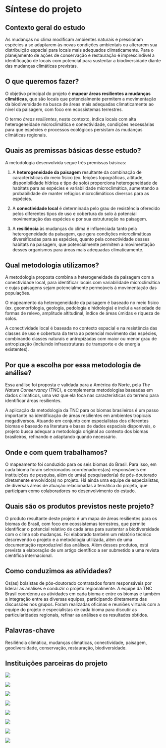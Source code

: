 # Síntese do projeto

## Contexto geral do estudo

As mudanças no clima modificam ambientes naturais e pressionam espécies a se adaptarem às novas condições ambientais ou alterarem sua distribuição espacial para locais mais adequados climaticamente. Para o planejamento de ações de conservação e restauração é imprescindível a identificação de locais com potencial para sustentar a biodiversidade diante das mudanças climáticas previstas.


## O que queremos fazer?

O objetivo principal do projeto é **mapear áreas resilientes a mudanças climáticas**, que são locais que potencialmente permitem a movimentação da biodiversidade na busca de áreas mais adequadas climaticamente ao nível da paisagem, com foco em ecossistemas terrestres.

O termo *áreas resilientes*, neste contexto, indica locais com alta heterogeneidade microclimática e conectividade, condições necessárias para que espécies e processos ecológicos persistam às mudanças climáticas regionais.


## Quais as premissas básicas desse estudo?

A metodologia desenvolvida segue três premissas básicas:

1.  A **heterogeneidade da paisagem** resultante da combinação de características do meio físico (ex. feições topográficas, altitude, disponibilidade hídrica e tipo de solo) proporciona heterogeneidade de habitats para as espécies e variabilidade microclimática, aumentando a probabilidade de manter refúgios microclimáticos diversos para as espécies. <!--contribui para a diversidade genética e fenotípica de espécies.-->

2.  A **conectividade local** é determinada pelo grau de resistência oferecido pelos diferentes tipos de uso e cobertura do solo à potencial movimentação das espécies e por sua estruturação na paisagem.

3.  A **resiliência** às mudanças do clima é influenciada tanto pela heterogeneidade da paisagem, que gera condições microclimáticas diversificadas para as espécies, quanto pela conectividade desses habitats na paisagem, que potencialmente permitem a movimentação desses organismos para áreas mais adequadas climaticamente.


## Qual metodologia utilizamos?

A metodologia proposta combina a heterogeneidade da paisagem com a conectividade local, para identificar locais com variabilidade microclimática e cujas paisagens sejam potencialmente permeáveis à movimentação das populações.

O mapeamento da heterogeneidade da paisagem é baseado no meio físico (ex. geomorfologia, geologia, pedologia e hidrologia) e inclui a variedade de formas de relevo, amplitude altitudinal, índice de áreas úmidas e riqueza de solos.

A conectividade local é baseada no contexto espacial e na resistência das classes de uso e cobertura da terra ao potencial movimento das espécies, combinando classes naturais e antropizadas com maior ou menor grau de antropização (incluindo infraestruturas de transporte e de energia existentes).


## Por que a escolha por essa metodologia de análise?

Essa análise foi proposta e validada para a América do Norte, pela *The Nature Conservancy* (TNC), e complementa metodologias baseadas em dados climáticos, uma vez que ela foca nas características do terreno para identificar áreas resilientes.

A aplicação da metodologia da TNC para os biomas brasileiros é um passo importante na identificação de áreas resilientes em ambientes tropicais megadiversos. Atuando em conjunto com especialistas dos diferentes biomas e baseado na literatura e bases de dados espaciais disponíveis, o projeto busca adequar a metodologia original ao contexto dos biomas brasileiros, refinando e adaptando quando necessário.


## Onde e com quem trabalhamos?

O mapeamento foi conduzido para os seis biomas do Brasil. Para isso, em cada bioma foram selecionados coordenadores(as) responsáveis em instituições de pesquisa, além de um(a) pesquisador(a) de pós-doutorado diretamente envolvido(a) no projeto. Há ainda uma equipe de especialistas, de diversas áreas de atuação relacionadas à temática do projeto, que participam como colaboradores no desenvolvimento do estudo.


## Quais são os produtos previstos neste projeto?

O produto resultante deste projeto é um mapa de áreas resilientes para os biomas do Brasil, com foco em ecossistemas terrestres, que permite identificar o potencial relativo de cada área para sustentar a biodiversidade com o clima sob mudanças. Foi elaborado também um relatório técnico descrevendo o projeto e a metodologia utilizada, além de uma documentação reproduzível das análises. Além desses produtos, está prevista a elaboração de um artigo científico a ser submetido a uma revista científica internacional.


## Como conduzimos as atividades?

Os(as) bolsistas de pós-doutorado contratados foram responsáveis por liderar as análises e conduzir o projeto regionalmente. A equipe da TNC Brasil coordenou as atividades em cada bioma e entre os biomas e também a integração entre as diversas equipes, participando diretamente das discussões nos grupos. Foram realizadas oficinas e reuniões virtuais com a equipe do projeto e especialistas de cada bioma para discutir as particularidades regionais, refinar as análises e os resultados obtidos.


## Palavras-chave

Resiliência climática, mudanças climáticas, conectividade, paisagem, geodiversidade, conservação, restauração, biodiversidade.


## Instituições parceiras do projeto

::: {layout-nrow="2"}
![](figs/TNC_logo_BR.png)

![](figs/MPEG_logo.png)

![](figs/logotipo-ufabc-abaixo.png)

![](figs/tipografia_ufj_preto_modelo_02.png)

![](figs/ufms_logo_negativo_assinatura_vertical_rgb.png)

![](figs/ufrn_logotipo_flat.png)

![](figs/sos_pantanal_logo-slider.png)

![](figs/associacao_caatinga-nova_logo-400.png)
:::
